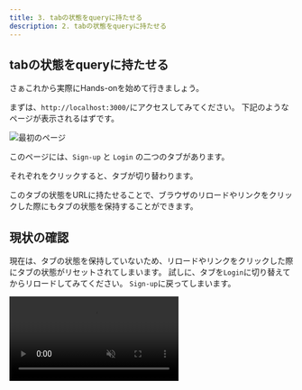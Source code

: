 ```yaml
---
title: 3. tabの状態をqueryに持たせる
description: 2. tabの状態をqueryに持たせる
---
```


## tabの状態をqueryに持たせる

さぁこれから実際にHands-onを始めて行きましょう。

まずは、`http://localhost:3000/`にアクセスしてみてください。
下記のようなページが表示されるはずです。

![最初のページ](../../assets/first-page.png)

このページには、`Sign-up` と `Login` の二つのタブがあります。

それぞれをクリックすると、タブが切り替わります。

このタブの状態をURLに持たせることで、ブラウザのリロードやリンクをクリックした際にもタブの状態を保持することができます。

## 現状の確認

現在は、タブの状態を保持していないため、リロードやリンクをクリックした際にタブの状態がリセットされてしまいます。
試しに、タブを`Login`に切り替えてからリロードしてみてください。
`Sign-up`に戻ってしまいます。

<video src={videoSrc} controls muted loop autoPlay/>

## 修正する

まずは、Page の query を取得するために、Props を受け取るように修正します。

```diff lang="tsx"
// apps/workspace/app/page.tsx
import { Input } from "@/components/ui/input";
import { Label } from "@/components/ui/label";

- export default function Home() {
+ export default function Home(props: {
+   searchParams: Record<string, string | string[] | undefined>;
+ }) {
```

その次に、`tab`の値を取得します。

```diff lang="tsx"
// apps/workspace/app/page.tsx
  export default function Home(props: {
    searchParams: Record<string, string | string[] | undefined>;
  }) {
+   const tabValue = props.searchParams.tab === "login" ? "login" : "sign-up";
   return (
```

次に、`Tabs`コンポーネントに`tabValue`を渡します。

```diff lang="tsx"
// apps/workspace/app/page.tsx
- <Tabs defaultValue="sign-up" className="w-[400px]">
+ <Tabs value={tabValue} className="w-[400px]">
```

そして、`TabsTrigger`コンポーネントに`onClick`を追加して、タブの更新時にqueryを更新するようにします。

```diff lang="tsx"
// apps/workspace/components/ui/tabs.tsx
...

const TabsTrigger = React.forwardRef<
  React.ElementRef<typeof TabsPrimitive.Trigger>,
  React.ComponentPropsWithoutRef<typeof TabsPrimitive.Trigger>
- >(({ className, value, ...props }, ref) => {
+ >(({ className, value, onClick, ...props }, ref) => {
+   const router = useRouter();
+   const pathname = usePathname();
+   const searchParams = useSearchParams();

+   const createQueryString = useCallback(
+     (name: string, value: string) => {
+       const params = new URLSearchParams(searchParams.toString());
+       params.set(name, value);
+ 
+       return params.toString();
+     },
+     [searchParams],
+   );

+   const handleClick = useCallback(
+     (event: React.MouseEvent<HTMLButtonElement>) => {
+       event.preventDefault();
+       const query = createQueryString("tab", value);
+       router.push(`${pathname}?${query}`);
+       onClick?.(event);
+     },
+     [createQueryString, pathname, value, router, onClick],
+   );

  return (
    <TabsPrimitive.Trigger
      ref={ref}
      className={cn(
        "inline-flex items-center justify-center whitespace-nowrap rounded-sm px-3 py-1.5 text-sm font-medium ring-offset-background transition-all focus-visible:outline-none focus-visible:ring-2 focus-visible:ring-ring focus-visible:ring-offset-2 disabled:pointer-events-none disabled:opacity-50 data-[state=active]:bg-background data-[state=active]:text-foreground data-[state=active]:shadow-sm",
        className,
      )}
      value={value}
+       onClick={handleClick}
      {...props}
    />
  );
});

...
```

これで、タブの状態をURLに持たせることができました。
改めて、タブを`Login`に切り替えてからリロードしてみてください。
`Login`のままになっているはずです。

## まとめ

今回は、タブの状態をURLに持たせる方法を学びました。

これで、ブラウザのリロードやリンクをクリックした際にもタブの状態を保持することができるようになりました。

これを応用することで、モーダルを開いた状態のリンクを共有するなど、様々な用途に活用することができます。
